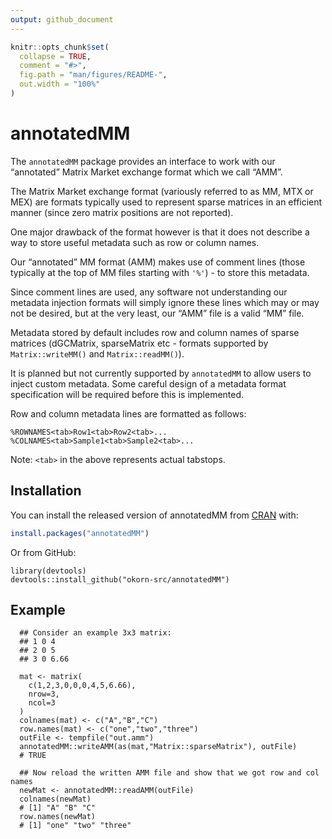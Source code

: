 ```yaml
---
output: github_document
---
```


<!-- README.md is generated from README.Rmd. Please edit that file -->

```r
knitr::opts_chunk$set(
  collapse = TRUE,
  comment = "#>",
  fig.path = "man/figures/README-",
  out.width = "100%"
)
```
# annotatedMM

<!-- badges: start -->
<!-- badges: end -->

The `annotatedMM` package provides an interface to work with our "annotated" Matrix Market exchange format which we call "AMM".

The Matrix Market exchange format (variously referred to as MM, MTX or MEX) are formats typically used to represent sparse matrices in an efficient manner (since zero matrix positions are not reported).

One major drawback of the format however is that it does not describe a way to store useful metadata such as row or column names.

Our "annotated" MM format (AMM) makes use of comment lines (those typically at the top of MM files starting with `'%'`) - to store this metadata.

Since comment lines are used, any software not understanding our metadata injection formats will simply ignore these lines which may or may not be desired, but at the very least, our "AMM" file is a valid "MM" file.

Metadata stored by default includes row and column names of sparse matrices (dGCMatrix, sparseMatrix etc - formats supported by `Matrix::writeMM()` and `Matrix::readMM()`).

It is planned but not currently supported by `annotatedMM` to allow users to inject custom metadata. Some careful design of a metadata format specification will be required before this is implemented.

Row and column metadata lines are formatted as follows:

```
%ROWNAMES<tab>Row1<tab>Row2<tab>...
%COLNAMES<tab>Sample1<tab>Sample2<tab>...
```

Note: `<tab>` in the above represents actual tabstops.


## Installation

You can install the released version of annotatedMM from [CRAN](https://CRAN.R-project.org) with:

``` r
install.packages("annotatedMM")
```

Or from GitHub:

```
library(devtools)
devtools::install_github("okorn-src/annotatedMM")
```

## Example

```
  ## Consider an example 3x3 matrix:
  ## 1 0 4
  ## 2 0 5
  ## 3 0 6.66

  mat <- matrix(
    c(1,2,3,0,0,0,4,5,6.66),
    nrow=3,
    ncol=3
  )
  colnames(mat) <- c("A","B","C")
  row.names(mat) <- c("one","two","three")
  outFile <- tempfile("out.amm")
  annotatedMM::writeAMM(as(mat,"Matrix::sparseMatrix"), outFile)
  # TRUE

  ## Now reload the written AMM file and show that we got row and col names
  newMat <- annotatedMM::readAMM(outFile)
  colnames(newMat)
  # [1] "A" "B" "C"
  row.names(newMat)
  # [1] "one" "two" "three"
```

